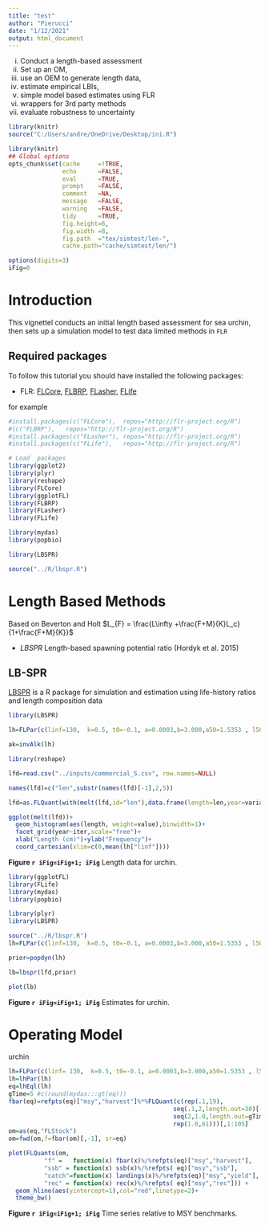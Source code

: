 ```yaml
---
title: "test"
author: "Pierucci"
date: "1/12/2021"
output: html_document
---
```

 i) Conduct a length-based assessment
 ii) Set up an OM, 
 iii) use an OEM to generate length data, 
 iv) estimate empirical LBIs, 
 v) simple model based estimates using FLR 
 vi) wrappers for 3rd party methods
 vii) evaluate robustness to uncertainty
 
```r
library(knitr)
source("C:/Users/andre/OneDrive/Desktop/ini.R")
```

```r
library(knitr)
## Global options
opts_chunk$set(cache     =!TRUE,
               echo      =FALSE,
               eval      =TRUE,
               prompt    =FALSE,
               comment   =NA,
               message   =FALSE,
               warning   =FALSE,
               tidy      =TRUE,
               fig.height=6,
               fig.width =8,
               fig.path  ="tex/simtest/len-",
               cache.path="cache/simtest/len/")
```

```r
options(digits=3)
iFig=0
```


# Introduction

This vignettel conducts an initial length based assessment for sea urchin, then sets up a simulation model to test data limited methods in `FLR` 

## Required packages

To follow this tutorial you should have installed the following packages:

- FLR: [FLCore](http://www.flr-project.org/FLCore/), [FLBRP](http://www.flr-project.org/FLBRP/), [FLasher](http://www.flr-project.org/FLash/), [FLife](http://www.flr-project.org/FLife/)

for example

```r
#install.packages(c("FLCore"),  repos="http://flr-project.org/R")
#(c("FLBRP"),   repos="http://flr-project.org/R")
#install.packages(c("FLasher"), repos="http://flr-project.org/R")
#install.packages(c("FLife"),   repos="http://flr-project.org/R")
```

```r
# Load  packages
library(ggplot2)
library(plyr)
library(reshape)
library(FLCore)
library(ggplotFL)
library(FLBRP)
library(FLasher)
library(FLife)

library(mydas)
library(popbio)

library(LBSPR)

source("../R/lbspr.R")
```


# Length Based Methods

Based on Beverton and Holt  $L_{F} = \frac{L\infty +\frac{F+M}{K}L_c}{1+\frac{F+M}{K}}$

+ $LBSPR$ Length-based spawning potential ratio (Hordyk et al. 2015) 


## LB-SPR

[LBSPR](https://cran.r-project.org/web/packages/LBSPR/vignettes/LBSPR.html)
is a R package for simulation and estimation using life-history ratios and length composition data



```r
library(LBSPR)
```

```r
lh=FLPar(c(linf=130,  k=0.5, t0=-0.1, a=0.0003,b=3.000,a50=1.5353 , l50=66.5733 ),units="mm")

ak=invAlk(lh)  
```

```r
library(reshape)

lfd=read.csv("../inputs/commercial_S.csv", row.names=NULL)

names(lfd)=c("len",substr(names(lfd)[-1],2,5))

lfd=as.FLQuant(with(melt(lfd,id="len"),data.frame(length=len,year=variable,data=value)))[,names(lfd)[-1]]

ggplot(melt(lfd))+
  geom_histogram(aes(length, weight=value),binwidth=1)+
  facet_grid(year~iter,scale="free")+
  xlab("Length (cm)")+ylab("Frequency")+
  coord_cartesian(xlim=c(0,mean(lh["linf"])))
```

**Figure `r iFig=iFig+1; iFig`** Length data for urchin. 


```r
library(ggplotFL)
library(FLife)
library(mydas)
library(popbio)

library(plyr)
library(LBSPR)

source("../R/lbspr.R")
lh=FLPar(c(linf=130,  k=0.5, t0=-0.1, a=0.0003,b=3.000,a50=1.5353 , l50=66.5733 ),units="mm")

prior=popdyn(lh)

lb=lbspr(lfd,prior)  
```


```r
plot(lb)
```

**Figure `r iFig=iFig+1; iFig`** Estimates for urchin. 


# Operating Model

urchin

```r
lh=FLPar(c(linf= 130,  k=0.5, t0=-0.1, a=0.0003,b=3.000,a50=1.5353 , l50=66.5733 ),units="mm")
lh=lhPar(lh)
eq=lhEql(lh)
gTime=5 #c(round(mydas:::gt(eq)))
fbar(eq)=refpts(eq)["msy","harvest"]%*%FLQuant(c(rep(.1,19),
                                              seq(.1,2,length.out=30)[-30],
                                              seq(2,1.0,length.out=gTime)[-1],
                                              rep(1.0,61)))[,1:105]
om=as(eq,"FLStock")
om=fwd(om,f=fbar(om)[,-1], sr=eq)

```

```r
plot(FLQuants(om, 
          "f" =   function(x) fbar(x)%/%refpts(eq)["msy","harvest"], 
          "ssb" = function(x) ssb(x)%/%refpts( eq)["msy","ssb"], 
          "catch"=function(x) landings(x)%/%refpts(eq)["msy","yield"],
          "rec" = function(x) rec(x)%/%refpts( eq)["msy","rec"])) + 
  geom_hline(aes(yintercept=1),col="red",linetype=2)+
  theme_bw() 
```

**Figure `r iFig=iFig+1; iFig`** Time series relative to MSY benchmarks.
